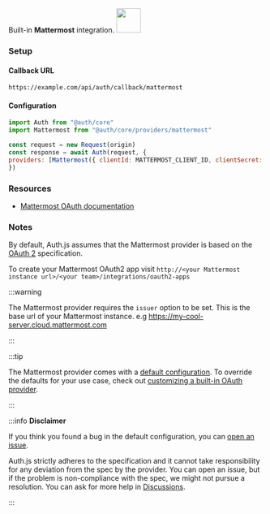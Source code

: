 <div
  style={{
    backgroundColor: "#000",
    display: "flex",
    justifyContent: "space-between",
    color: "#fff",
    padding: 16,
  }}
>
  <span>
    Built-in <b>Mattermost</b> integration.
  </span>
  <a href="https://mattermost.com">
    <img
      style={{ display: "block" }}
      src="/img/providers/mattermost.svg"
      height="48"
      width="48"
    />
  </a>
</div>

### Setup

#### Callback URL

```
https://example.com/api/auth/callback/mattermost
```

#### Configuration

```js
import Auth from "@auth/core"
import Mattermost from "@auth/core/providers/mattermost"

const request = new Request(origin)
const response = await Auth(request, {
providers: [Mattermost({ clientId: MATTERMOST_CLIENT_ID, clientSecret: MATTERMOST_CLIENT_SECRET, issuer: MATTERMOST_ISSUER // The base url of your Mattermost instance. e.g `https://my-cool-server.cloud.mattermost.com` })],
})

```

### Resources

- [Mattermost OAuth documentation](https://example.com)

### Notes

By default, Auth.js assumes that the Mattermost provider is
based on the [OAuth 2](https://www.rfc-editor.org/rfc/rfc6749.html) specification.

To create your Mattermost OAuth2 app visit `http://<your Mattermost instance url>/<your team>/integrations/oauth2-apps`

:::warning

The Mattermost provider requires the `issuer` option to be set. This is the base url of your Mattermost instance. e.g https://my-cool-server.cloud.mattermost.com

:::

:::tip

The Mattermost provider comes with a [default configuration](https://github.com/nextauthjs/next-auth/blob/main/packages/core/src/providers/mattermost.ts).
To override the defaults for your use case, check out [customizing a built-in OAuth provider](https://authjs.dev/guides/providers/custom-provider#override-default-options).

:::

:::info **Disclaimer**

If you think you found a bug in the default configuration, you can [open an issue](https://authjs.dev/new/provider-issue).

Auth.js strictly adheres to the specification and it cannot take responsibility for any deviation from
the spec by the provider. You can open an issue, but if the problem is non-compliance with the spec,
we might not pursue a resolution. You can ask for more help in [Discussions](https://authjs.dev/new/github-discussions).

:::
